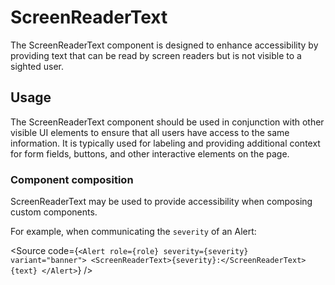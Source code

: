 
<Meta anchor />

# ScreenReaderText

The ScreenReaderText component is designed to enhance accessibility by providing text that can be read by screen readers but is not visible to a sighted user.

<Canvas of={Stories.Default} />

## Usage

The ScreenReaderText component should be used in conjunction with other visible UI elements to ensure that all users have access to the same information. It is typically used for labeling and providing additional context for form fields, buttons, and other interactive elements on the page.

### Component composition

ScreenReaderText may be used to provide accessibility when composing custom components.

For example, when communicating the `severity` of an Alert:

<Source
  code={`
<Alert role={role} severity={severity} variant="banner">
  <ScreenReaderText>{severity}:</ScreenReaderText>
  {text}
</Alert>
`}
/>
